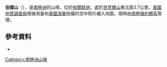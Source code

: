 {{coord|75|4|S|71|57|W|display=title}}

'''伯傑山'''（{{lang-en|Mount Berger}}），是[[南極洲|南極洲]]的山峰，位於[[帕爾默地|帕爾默地]]，處於[[貝克爾山|貝克爾山]]東北面3.7公里，[[美國地質調查局|美國地質調查局]]根據測量和[[美國海軍|美國海軍]]拍攝的空中照片繪入地圖，現時由[[南極條約體系|南極條約體系]]管理。

==參考資料==
*{{usgs-gazetteer}}

{{Antarctica-geo-stub}}
[[Category:南極洲山峰|Category:南極洲山峰]]